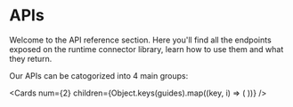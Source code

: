
# APIs
Welcome to the API reference section. Here you'll find all the endpoints exposed on the 
runtime connector library, learn how to use them and what they return.

Our APIs can be catogorized into 4 main groups:


<Cards
  num={2}
  children={Object.keys(guides).map((key, i) => (
    <Card
      key={i}
      title={guides[key].title}
      description={guides[key].description}
      icon={guides[key].icon}
      href={guides[key].href}
    />
  ))}
/>